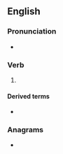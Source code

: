 ==English==

===Pronunciation===
* {{IPA|/tʃiːzd/|lang=en}}

===Verb===
{{head|en|verb form}}

# {{en-past of|cheese}}

====Derived terms====
* {{l|en|cheesed off}}

===Anagrams===
* {{anagrams|en|deeches}}